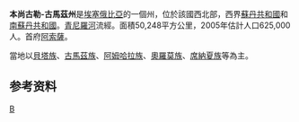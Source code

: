 {{Infobox settlement
<!-- See Template:Infobox settlement for additional fields and descriptions -->
| name                    = 本尚古勒-古馬茲州
| native_name             = ቤንሻንጉል ጉሙዝ
| native_name_lang        = am<!-- ISO 639-2 code e.g. "fr" for French. -->
| settlement_type         = [[埃塞俄比亚行政区划|kilil]]
| image_skyline           = 
| image_alt               = 
| image_caption           = 
| image_flag              = Flag of the Benishangul-Gumuz Region.svg
| flag_alt                = 
| image_seal                      = Benishangul-Gumuz Region emblem.png
| seal_alt                = 
| image_shield            = 
| shield_alt              = 
| nickname                = 
| motto                   = 
| mottoeng                =
| image_map               = Benishangul-Gumuz in Ethiopia.svg
| map_alt                 = 
| map_caption             = 本尚古勒-古馬茲州在埃塞俄比亚地图上的位置
| pushpin_map             = 
| pushpin_label_position  = 
| pushpin_map_alt         = 
| pushpin_map_caption     = 
| latd  =  |latm  =  |lats  =  |latNS  = 
| longd =  |longm =  |longs =  |longEW = 
| coor_pinpoint           = 
| coordinates_type        = 
| coordinates_display     = inline,title
| coordinates_footnotes   = 
| subdivision_type        = 國家
| subdivision_name        = [[埃塞俄比亞|埃塞俄比亞]]
| subdivision_type1       = 
| subdivision_name1       =  
| subdivision_type2       = 
| subdivision_name2       = 
| subdivision_type3       = 
| subdivision_name3       = 
| established_title       = 
| established_date        = 
| founder                 = 
<!-- seat, smaller parts ------->
| parts_type              = <!-- defaults to: Boroughs -->
| parts_style             =  
| parts                   = <!-- parts text, or header for parts list -->
| p1                      =  
| p2                      =  
| seat_type               = 首府
| seat                    = [[阿索薩|阿索薩]]
| government_footnotes    = 
| leader_party            = 
| leader_title            = 省長
| leader_name             =  [[Bary_Obame|Bary Obame]]
| unit_pref               = Metric<!-- or US or UK -->
| area_footnotes          =  
| area_total_km2          = 50,699
| area_land_km2           = 
| area_water_km2          = 
| area_water_percent      = 
| area_note               = <ref>[http://www.csa.gov.et/index.php?option=com_rubberdoc&view=doc&id=421&format=raw&Itemid=606 2011 National Statistics] {{webarchive|url=https://web.archive.org/web/20130330021225/http://www.csa.gov.et/index.php?option=com_rubberdoc&view=doc&id=421&format=raw&Itemid=606 |date=2013-03-30 }}</ref>
| elevation_footnotes     = 
| elevation_m             = 
| population_footnotes    = 
| population_total        = 784,345
| population_as_of        = 2007
| population_density_km2  = auto
| population_demonym      = 
| population_note         = 
| timezone1               = 
| utc_offset1             = 
| timezone1_DST           = 
| utc_offset1_DST         = 
| postal_code_type        = 
| postal_code             = 
| area_code_type          = 
| area_code               = 
| iso_code                = [[ISO_3166-2:ET|ET-BE]]
| website                 = <!-- {{URL|example.com}} -->
| footnotes               = 
}}

'''本尚古勒-古馬茲州'''是[[埃塞俄比亞|埃塞俄比亞]]的一個州，位於該國西北部，西界[[蘇丹共和國|蘇丹共和國]]和[[南蘇丹共和國|南蘇丹共和國]]。[[青尼羅河|青尼羅河]]流經。面積50,248平方公里，2005年估計人口625,000人。首府[[阿索薩|阿索薩]]。

當地以[[貝塔族|貝塔族]]、[[古馬茲族|古馬茲族]]、[[阿姆哈拉族|阿姆哈拉族]]、[[奧羅莫族|奧羅莫族]]、[[席納夏族|席納夏族]]等為主。
==参考资料==
{{Reflist}}
{{Ethiopia divisions}}
{{Benishangul-Gumuz divisions}}

[[Category:埃塞俄比亚州份|B]]